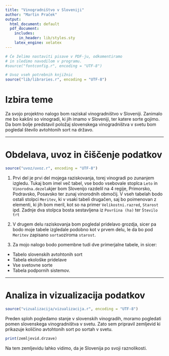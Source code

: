 ```yaml
---
title: "Vinogradništvo v Sloveniji"
author: "Martin Praček"
output:
  html_document: default
  pdf_document:
    includes:
      in_header: lib/styles.sty
    latex_engine: xelatex
---
```


```r
# Če želimo nastaviti pisave v PDF-ju, odkomentiramo
# in sledimo navodilom v programu.
#source("fontconfig.r", encoding = "UTF-8")

# Uvoz vseh potrebnih knjižnic
source("lib/libraries.r", encoding = "UTF-8")
```

# Izbira teme

Za svojo projektno nalogo bom raziskal vinogradništvo v Sloveniji. Zanimalo me bo kakšni so vinogradi, ki jih imamo v Sloveniji, ter katere sorte gojimo. Da bom bolje predstavil položaj slovenskega vinogradništva v svetu bom pogledal število avtohtonih sort na državo.

***

# Obdelava, uvoz in čiščenje podatkov

```r
source("uvoz/uvoz.r", encoding = "UTF-8")
```


1.
Prvi del je prvi del mojega raziskovanja, torej vinogradi po zunanjem izgledu. Tukaj bom imel več tabel, vse bodo vsebovale stoplca `Leto` in `Vinorodna.dezela`kjer bom Slovenijo razdelil na 4 regije, Primorsko, Podravsko, Posavsko ter zunaj vinorodnih območij. 
V vseh tabelah bodo ostali stolpci `Meritev`, ki v vsaki tabeli drugačen, saj bo poimenovan z elementi, ki jih bom meril, kot so na primer `Velikostni.razred`, `Starost` ipd.
Zadnje dva stolpca bosta sestavljena iz `Površina (ha)` ter `Število trt`

 
2. 
V drugem delu raziskovanja bom pogledal pridelavo grozdja, sicer pa bodo moje tabele izgledale podobno kot v prvem delu, le da bo pod `Meritev` zapisano `sorta`oziroma `starost`.


3. Za mojo nalogo bodo pomembne tudi dve primerjalne tabele, in sicer:
  - Tabelo slovenskih avtohtonih sort
  - Tabela ekološke pridelave 
  - Vse svetovne sorte
  - Tabela podpornih sistemov.

***

# Analiza in vizualizacija podatkov

```r
source("vizualizacija/vizualizacija.r", encoding = "UTF-8")
```

Preden sploh pogledamo stanje v slovenskih vinogradih, moramo pogledati pomen slovenskega vinogradništva v svetu. Zato sem pripravil zemljevid ki prikazuje količino avtohtonih sort po sortah v svetu.


```r
print(zemljevid.drzave)
```

Na tem zemljevidu lahko vidimo, da je Slovenija po svoji raznolikosti.